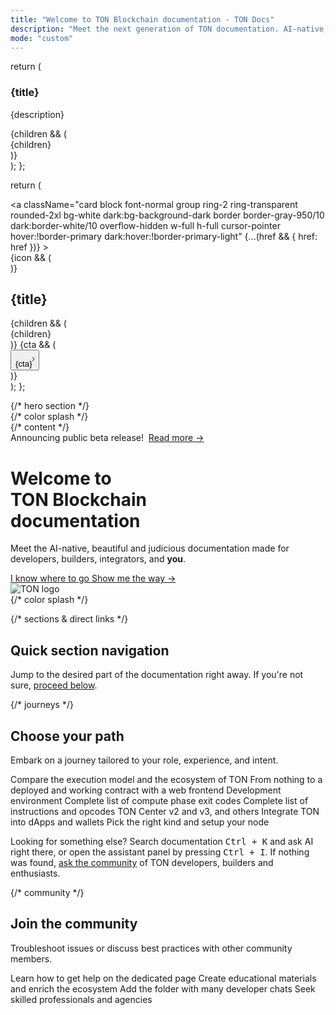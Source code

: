 ```yaml
---
title: "Welcome to TON Blockchain documentation - TON Docs"
description: "Meet the next generation of TON documentation. AI-native, beautiful out-of-the-box, and built for developers."
mode: "custom"
---
```


  return (
    <div className="card block font-normal group mt-4 px-8 pt-8 pb-6 ring-2 ring-transparent rounded-2xl bg-white dark:bg-background-dark border border-gray-950/10 dark:border-white/10 w-full">
      <h3 className="mb-2 text-balance text-xl sm:text-3xl font-semibold tracking-tight text-gray-900 dark:text-gray-200">
        {title}
      </h3>
      <p className="text-pretty text-lg prose prose-gray dark:prose-invert">
        {description}
      </p>
      {children && (
        <div className="mt-4 overflow-x-auto no-scrollbar">
          <div className="flex flex-row gap-4 py-2 first:ml-2">
            {children}
          </div>
        </div>
      )}
    </div>
  );
};

  return (
    <div className="flex-none w-64 max-h-64">
      <a
        className="card block font-normal group ring-2 ring-transparent rounded-2xl bg-white dark:bg-background-dark border border-gray-950/10 dark:border-white/10 overflow-hidden w-full h-full cursor-pointer hover:!border-primary dark:hover:!border-primary-light"
        {...(href && { href: href })}
      >
        <div className="px-6 py-5 h-full flex flex-col" data-component-part="card-content-container">
          {icon && (
            <div className="h-6 w-6 mb-4 fill-gray-800 dark:fill-gray-100 text-gray-800 dark:text-gray-100 shrink-0" data-component-part="card-icon">
              <Icon icon={icon} iconType={iconType} color="#0098EA" size={16} />
            </div>
          )}
          <div className="flex-1 flex flex-col min-h-0">
            <h2 className="not-prose font-semibold text-base text-gray-800 dark:text-white shrink-0" contentEditable="false" data-component-part="card-title">{title}</h2>
            {children && (<div className="prose mt-1 font-normal text-sm leading-6 text-gray-600 dark:text-gray-400 flex-1 overflow-hidden" data-component-part="card-content"><span data-as="p">{children}</span></div>)}
            {cta && (
              <div className="mt-8 shrink-0" data-component-part="card-cta"><button className="text-left text-gray-600 gap-2 dark:text-gray-400 text-sm font-medium flex flex-row items-center hover:text-primary dark:hover:text-primary-light">{cta}<svg width="3" height="24" viewBox="0 -9 3 24" className="rotate-0 overflow-visible h-6"><path d="M0 0L3 3L0 6" fill="none" stroke="currentColor" strokeWidth="1.5" strokeLinecap="round"></path></svg></button></div>
            )}
          </div>
        </div>
      </a>
    </div>
  );
};

<div
  className="relative w-full box-border flex flex-col mx-auto px-6 max-w-xl sm:max-w-2xl md:max-w-3xl lg:max-w-4xl xl:max-w-5xl"
>
  {/* hero section */}
  <div className="relative isolate">
    {/* color splash */}
    <div
      aria-hidden="true"
      className="absolute inset-x-0 -top-40 -z-10 transform-gpu overflow-hidden blur-3xl sm:-top-60"
    >
      <div
        style={{ clipPath: "polygon(74.1% 44.1%, 100% 61.6%, 97.5% 26.9%, 85.5% 0.1%, 80.7% 2%, 72.5% 32.5%, 60.2% 62.4%, 52.4% 68.1%, 47.5% 58.3%, 45.2% 34.5%, 27.5% 76.7%, 0.1% 64.9%, 17.9% 100%, 27.6% 76.8%, 76.1% 97.7%, 74.1% 44.1%)" }}
        className="relative left-[calc(50%-11rem)] aspect-[1155/678] w-[36.125rem] -translate-x-1/2 rotate-[30deg] bg-gradient-to-tr from-[#2d83ec] to-[#1ac9ff] opacity-30 sm:left-[calc(50%-30rem)] sm:w-[72.1875rem]"
      />
    </div>
    {/* content */}
    <div className="py-16 sm:py-24 lg:py-32 flex flex-col lg:flex-row lg:items-center lg:gap-16 xl:gap-24">
      <div className="w-full lg:flex-[2] mx-auto lg:mx-0 lg:max-w-2xl">
        <div className="hidden sm:mb-8 sm:flex">
          <div
            className="relative rounded-full px-3 py-1 text-sm/6 text-gray-700 dark:text-gray-400 ring-1 ring-gray-400/30 dark:ring-gray-600/30 hover:ring-gray-600/30 dark:hover:ring-gray-500/30 dark:hover:brightness-[1.25]"
          >
            Announcing public beta release!&nbsp;
            <a
              href="https://t.me/tondev_news/245"
              className="font-semibold text-primary dark:text-primary-light"
            >
              <span aria-hidden="true" className="absolute inset-0" />
              Read more <span aria-hidden="true">→</span>
            </a>
          </div>
        </div>
        <div className="text-left">
          <h1
            className="text-balance text-4xl sm:text-7xl font-semibold tracking-tight text-gray-900 dark:text-gray-200"
          >
            Welcome to<br />TON&nbsp;Blockchain<br />documentation
          </h1>
          <p
            className="mt-8 max-w-xl text-pretty text-xl sm:text-2xl prose prose-gray dark:prose-invert"
          >
            Meet the AI-native, beautiful and judicious documentation made for developers, builders, integrators, and <b>you</b>.
          </p>
          <div className="mt-8 flex items-center gap-x-6">
            <a
              href="#navigation"
              className="rounded-md bg-primary hover:bg-primary/60 px-3.5 py-2.5 text-base sm:text-lg font-semibold text-white shadow-sm"
            >
              I know where to go
            </a>
            <a
              href="#journeys"
              className="font-semibold text-base sm:text-lg prose-gray dark:prose-invert"
            >
              Show me the way <span aria-hidden="true">→</span>
            </a>
          </div>
        </div>
      </div>
      <div className="hidden lg:flex w-full" >
        <img
          src="/resources/logo/ton.svg"
          alt="TON logo"
          className="w-full"
          noZoom="true"
        />
      </div>
    </div>
    {/* color splash */}
    <div
      aria-hidden="true"
      className="absolute inset-x-0 top-[calc(100%-13rem)] -z-10 transform-gpu overflow-hidden blur-3xl sm:top-[calc(100%-40rem)]"
    >
      <div
        style={{ clipPath: "polygon(74.1% 44.1%, 100% 61.6%, 97.5% 26.9%, 85.5% 0.1%, 80.7% 2%, 72.5% 32.5%, 60.2% 62.4%, 52.4% 68.1%, 47.5% 58.3%, 45.2% 34.5%, 27.5% 76.7%, 0.1% 64.9%, 17.9% 100%, 27.6% 76.8%, 76.1% 97.7%, 74.1% 44.1%)" }}
        className="relative left-[calc(50%+3rem)] aspect-[1155/678] w-[36.125rem] -translate-x-1/2 bg-gradient-to-tr from-[#1ac9ff] to-[#2d83ec] opacity-30 sm:left-[calc(50%+24rem)] sm:w-[72.1875rem]"
      />
    </div>
  </div>

  {/* sections & direct links */}
  <section
    id="navigation"
    tabIndex={-1}
    className="relative mt-16 py-12 sm:py-24 flex flex-col gap-8 focus:outline-none dark:focus:outline-none"
  >
    <div className="text-left">
      <h2
        className="text-balance text-2xl sm:text-5xl font-semibold tracking-tight text-gray-900 dark:text-gray-200"
      >
        Quick section navigation
      </h2>
      <p className="mt-4 text-pretty text-lg sm:text-xl prose prose-gray dark:prose-invert">
        Jump to the desired part of the documentation right away. If you're not sure, <a href="#journeys" className="font-normal text-lg sm:text-xl">proceed below</a>.
      </p>
    </div>
    <Columns cols={4}>
      <Card
        title="Step-by-step guides"
        icon="shoe-prints"
        iconType="solid"
        href="/guides/first-dapp"
        cta="Your first dApp"
      />
      <Card
        title="Ecosystem"
        icon="leaf"
        iconType="solid"
        href="/ecosystem/overview"
        cta="Overview"
      />
      <Card
        title="Standard contracts"
        icon="copy"
        iconType="solid"
        href="/standard/overview"
        cta="Overview"
      />
      <Card
        title="Contract patterns"
        icon="file-signature"
        iconType="solid"
        href="/patterns/carry-value"
        cta="Carry-value pattern"
      />
      <Card
        title="Languages"
        icon="code"
        iconType="solid"
        href="/languages/tolk"
        cta="Tolk"
      />
      <Card
        title="TON Virtual Machine"
        icon="binary"
        iconType="solid"
        href="/tvm/overview"
        cta="Overview"
      />
      <Card
        title="Blockchain foundations"
        icon="house"
        iconType="solid"
        href="/foundations/overview"
        cta="Overview"
      />
      <Card
        title="Web3 services"
        icon="chart-network"
        iconType="solid"
        href="/services/overview"
        cta="Overview"
      />
    </Columns>
  </section>

  {/* journeys */}
  <section
    id="journeys"
    tabIndex={-1}
    className="relative mt-16 py-12 sm:py-24 flex flex-col gap-8 focus:outline-none dark:focus:outline-none"
  >
    <div className="text-left">
      <h2
        className="text-balance text-2xl sm:text-5xl font-semibold tracking-tight text-gray-900 dark:text-gray-200"
      >
        Choose your path
      </h2>
      <p className="mt-4 text-pretty text-lg sm:text-xl prose prose-gray dark:prose-invert">
        Embark on a journey tailored to your role, experience, and intent.
      </p>
    </div>
    <Journey
      title="Freshman"
      description="Learn the fundamentals of TON Blockchain. Perfectly suited for newcomers who explore the web3 world through TON."
    >
      <JourneyStep
        title="How to read this documentation?"
        icon="1"
        iconType="solid"
        href="/start-here"
        cta="Start here"
      />
      <JourneyStep
        title="What is blockchain?"
        icon="2"
        iconType="solid"
        href="/foundations/glossary#blockchain"
      />
      <JourneyStep
        title="What is a smart contract on TON?"
        icon="3"
        iconType="solid"
        href="/foundations/glossary#smart-contract"
      />
      <JourneyStep
        title="Writing your first smart contract"
        icon="4"
        iconType="solid"
        href="/guides/first-smart-contract"
      />
      <JourneyStep
        title="What is a dApp?"
        icon="5"
        iconType="solid"
        href="/foundations/glossary#decentralized-application-dapp"
      />
      <JourneyStep
        title="Your first dApp on TON"
        icon="6"
        iconType="solid"
        href="/guides/first-dapp"
      />
    </Journey>
    <Journey
      title="Nomad"
      description="For those coming from another blockchain. Study how things work on TON in comparison and go through hands-on guides for migration."
    >
      <JourneyStep
        title="Coming from Ethereum"
        icon="ethereum"
        iconType="solid"
        href="/guides/from-ethereum"
      >
        Compare the execution model and the ecosystem of TON
      </JourneyStep>
      <JourneyStep
        title="Your first TON dApp"
        icon="mobile-notch"
        iconType="solid"
        href="/guides/first-dapp"
      >
        From nothing to a deployed and working contract with a web frontend
      </JourneyStep>
    </Journey>
    <Journey
      title="Ace"
      description="For amateurs, experts, and learners alike. Take a deep dive into the low-level details, or do a quick reference check and return to your project."
    >
      <JourneyStep
        title="Blueprint"
        href="/ecosystem/blueprint/overview"
      >
        Development environment
      </JourneyStep>
      <JourneyStep
        title="TVM Exit codes"
        href="/tvm/exit-codes"
      >
        Complete list of compute phase exit codes
      </JourneyStep>
      <JourneyStep
        title="TVM Instructions"
        href="/tvm/instructions"
      >
        Complete list of instructions and opcodes
      </JourneyStep>
      <JourneyStep
        title="RPC providers"
        href="/ecosystem/rpc/overview"
      >
        TON Center v2 and v3, and others
      </JourneyStep>
      <JourneyStep
        title="TON Connect"
        href="/ecosystem/ton-connect"
      >
        Integrate TON into dApps and wallets
      </JourneyStep>
      <JourneyStep
        title="Blockchain nodes"
        href="/ecosystem/node/overview"
      >
        Pick the right kind and setup your node
      </JourneyStep>
    </Journey>
    <div className="text-left sm:text-center">
      <p className="mt-4 text-pretty text-base sm:text-lg prose prose-gray dark:prose-invert">
        Looking for something else? Search documentation <kbd>Ctrl&nbsp;+&nbsp;K</kbd> and ask AI right there,
        or open the assistant panel by pressing <kbd>Ctrl&nbsp;+&nbsp;I</kbd>. If nothing was found, <a href="#community" className="font-normal text-base sm:text-lg">ask the community</a> of TON developers, builders and enthusiasts.
      </p>
    </div>
  </section>

  {/* community */}
  <section
    id="community"
    tabIndex={-1}
    className="relative mt-16 py-12 sm:py-24 flex flex-col gap-8 focus:outline-none dark:focus:outline-none"
  >
    <div className="text-left">
      <h2
        className="text-balance text-2xl sm:text-5xl font-semibold tracking-tight text-gray-900 dark:text-gray-200"
      >
        Join the community
      </h2>
      <p className="mt-4 text-pretty text-lg sm:text-xl prose prose-gray dark:prose-invert">
        Troubleshoot issues or discuss best practices with other community members.
      </p>
    </div>
    <Columns cols={4}>
      <Card
        title="Get support"
        icon="life-ring"
        iconType="solid"
        href="/get-support"
      >
        Learn how to get help on the dedicated page
      </Card>
      <Card
        title="Contribute"
        icon="handshake"
        iconType="solid"
        href="/contribute"
      >
        Create educational materials and enrich the ecosystem
      </Card>
      <Card
        title="Telegram"
        icon="telegram"
        iconType="solid"
        arrow="true"
        href="https://t.me/addlist/1r5Vcb8eljk5Yzcy"
      >
        Add the folder with many developer chats
      </Card>
      <Card
        title="TON Talents"
        icon="user-group"
        iconType="solid"
        arrow="true"
        href="https://ton.org/en/talents"
      >
        Seek skilled professionals and agencies
      </Card>
    </Columns>
  </section>
</div>
